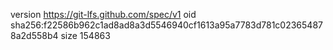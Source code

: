 version https://git-lfs.github.com/spec/v1
oid sha256:f22586b962c1ad8ad8a3d5546940cf1613a95a7783d781c023654878a2d558b4
size 154863
